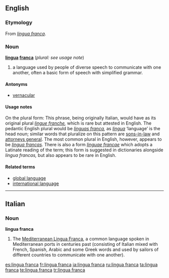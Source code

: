 {{see|lingua Franca}}
==English==
{{wikipedia}}
===Etymology===
From {{It.}} ''[[#Italian|lingua franca]]''.

===Noun===

'''[[lingua]] [[franca]]''' (''plural: see usage note'')
#a language used by people of diverse speech to communicate with one another, often a basic form of speech with simplified grammar.

====Antonyms====
* [[vernacular]]

====Usage notes====
On the plural form:  This phrase, being originally Italian, would have as its original plural ''[[lingue franche]],'' which is rare but attested in English. The pedantic English plural would be ''[[linguas franca]],'' as ''[[lingua]]'' ‘language’ is the head noun; similar words that pluralize on this pattern are [[son-in-law|sons-in-law]] and [[attorney general|attorneys general]].  The most common plural in English, however, appears to be ''[[lingua francas]].'' There is also a form ''[[linguae francae]]'' which adopts a Latinate reading of the term; this form is suggested in dictionaries alongside ''lingua francas,'' but also appears to be rare in English.

====Related terms====
* [[global language]]
* [[international language]]

----

==Italian==
===Noun===
'''lingua franca'''
# The [[:w:Mediterranean Lingua Franca|Mediterranean Lingua Franca]], a common language spoken in Mediterranean ports in centuries past (consisting of Italian mixed with French, Spanish, Arabic and some Greek words and used by sailors of different countries to communicate with one another).

[[es:lingua franca]]
[[fr:lingua franca]]
[[ja:lingua franca]]
[[ru:lingua franca]]
[[ta:lingua franca]]
[[te:lingua franca]]
[[tr:lingua franca]]